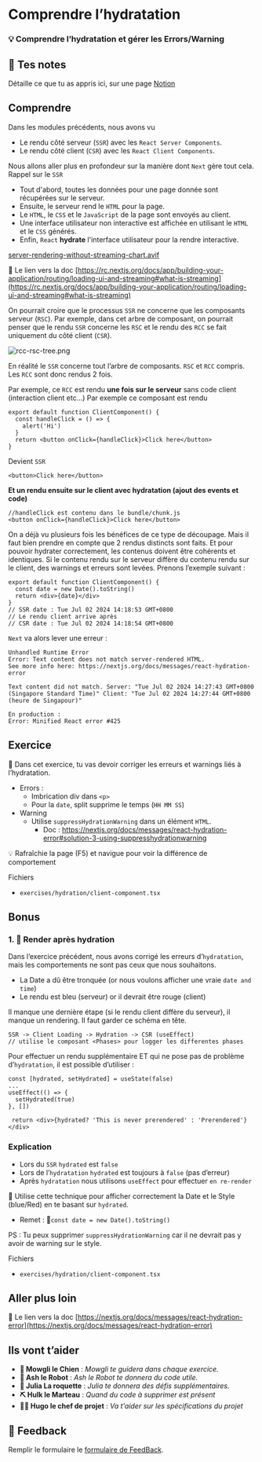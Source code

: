 # Comprendre l’hydratation

### 💡 Comprendre l’hydratation et gérer les Errors/Warning

## 📝 Tes notes

Détaille ce que tu as appris ici, sur une page [Notion](https://go.mikecodeur.com/course-notes-template)

## Comprendre

Dans les modules précédents, nous avons vu

- Le rendu côté serveur (`SSR`) avec les `React Server Components`.
- Le rendu côté client (`CSR`) avec les `React Client Components`.

Nous allons aller plus en profondeur sur la manière dont `Next` gère tout cela. Rappel sur le `SSR`

- Tout d'abord, toutes les données pour une page donnée sont récupérées sur le serveur.
- Ensuite, le serveur rend le `HTML` pour la page.
- Le `HTML`, le `CSS` et le `JavaScript` de la page sont envoyés au client.
- Une interface utilisateur non interactive est affichée en utilisant le `HTML` et le `CSS` générés.
- Enfin, `React` **hydrate** l'interface utilisateur pour la rendre interactive.

[server-rendering-without-streaming-chart.avif](/course/server-rendering-without-streaming-chart.avif)

📑 Le lien vers la doc [https://rc.nextjs.org/docs/app/building-your-application/routing/loading-ui-and-streaming#what-is-streaming](https://rc.nextjs.org/docs/app/building-your-application/routing/loading-ui-and-streaming#what-is-streaming)

On pourrait croire que le processus `SSR` ne concerne que les composants serveur (`RSC`). Par exemple, dans cet arbre de composant, on pourrait penser que le rendu `SSR` concerne les `RSC` et le rendu des `RCC` se fait uniquement du côté client (`CSR`).

![rcc-rsc-tree.png](/course/rcc-rsc-tree.png)

En réalité le `SSR` concerne tout l’arbre de composants. `RSC` et `RCC` compris. Les `RCC` sont donc rendus 2 fois.

Par exemple, ce `RCC` est rendu **une fois sur le serveur** sans code client (interaction client etc…) Par exemple ce composant est rendu

```tsx
export default function ClientComponent() {
  const handleClick = () => {
    alert('Hi')
  }
  return <button onClick={handleClick}>Click here</button>
}
```

Devient `SSR`

```tsx
<button>Click here</button>
```

**Et un rendu ensuite sur le client avec hydratation (ajout des events et code)**

```tsx
//handleClick est contenu dans le bundle/chunk.js
<button onClick={handleClick}>Click here</button>
```

On a déjà vu plusieurs fois les bénéfices de ce type de découpage. Mais il faut bien prendre en compte que 2 rendus distincts sont faits. Et pour pouvoir hydrater correctement, les contenus doivent être cohérents et identiques. Si le contenu rendu sur le serveur diffère du contenu rendu sur le client, des warnings et erreurs sont levées. Prenons l’exemple suivant :

```tsx
export default function ClientComponent() {
  const date = new Date().toString()
  return <div>{date}</div>
}
// SSR date : Tue Jul 02 2024 14:18:53 GMT+0800
// Le rendu client arrive après
// CSR date : Tue Jul 02 2024 14:18:54 GMT+0800
```

`Next` va alors lever une erreur :

```tsx
Unhandled Runtime Error
Error: Text content does not match server-rendered HTML.
See more info here: https://nextjs.org/docs/messages/react-hydration-error

Text content did not match. Server: "Tue Jul 02 2024 14:27:43 GMT+0800 (Singapore Standard Time)" Client: "Tue Jul 02 2024 14:27:44 GMT+0800 (heure de Singapour)"

En production :
Error: Minified React error #425
```

## Exercice

**🐶** Dans cet exercice, tu vas devoir corriger les erreurs et warnings liés à l’hydratation.

- Errors :
  - Imbrication div dans `<p>`
  - Pour la `date`, split supprime le temps (`HH MM SS`)
- Warning
  - Utilise `suppressHydrationWarning` dans un élément `HTML`.
    - Doc : https://nextjs.org/docs/messages/react-hydration-error#solution-3-using-suppresshydrationwarning

<aside>
💡 Rafraîchie la page (F5) et navigue pour voir la différence de comportement

</aside>

Fichiers

- `exercises/hydration/client-component.tsx`

## Bonus

### 1. 🚀 Render après hydration

Dans l’exercice précédent, nous avons corrigé les erreurs d’`hydratation`, mais les comportements ne sont pas ceux que nous souhaitons.

- La Date a dû être tronquée (or nous voulons afficher une vraie `date and time`)
- Le rendu est bleu (serveur) or il devrait être rouge (client)

Il manque une dernière étape (si le rendu client diffère du serveur), il manque un rendering. Il faut garder ce schéma en tête.

```tsx
SSR -> Client Loading -> Hydration -> CSR (useEffect)
// utilise le composant <Phases> pour logger les differentes phases
```

Pour effectuer un rendu supplémentaire ET qui ne pose pas de problème d’`hydratation`, il est possible d’utiliser :

```tsx
const [hydrated, setHydrated] = useState(false)
...
useEffect(() => {
  setHydrated(true)
}, [])

 return <div>{hydrated? 'This is never prerendered' : 'Prerendered'}</div>
```

### Explication

- Lors du `SSR` `hydrated` est `false`
- Lors de l’`hydratation` `hydrated` est toujours à `false` (pas d’erreur)
- Après `hydratation` nous utilisons `useEffect` pour effectuer `en re-render`

🐶 Utilise cette technique pour afficher correctement la Date et le Style (blue/Red) en te basant sur `hydrated`.

- Remet : **🤖**`const date = new Date().toString()`

PS : Tu peux supprimer `suppressHydrationWarning` car il ne devrait pas y avoir de warning sur le style.

Fichiers

- `exercises/hydration/client-component.tsx`

## Aller plus loin

📑 Le lien vers la doc [https://nextjs.org/docs/messages/react-hydration-error](https://nextjs.org/docs/messages/react-hydration-error)

## Ils vont t’aider

- **🐶 Mowgli le Chien** : _Mowgli te guidera dans chaque exercice._
- **🤖 Ash le Robot** : _Ash le Robot te donnera du code utile._
- **🚀 Julia La roquette** : _Julia te donnera des défis supplémentaires._
- **⛏️ Hulk le Marteau** : _Quand du code à supprimer est présent_
- **👨‍✈️ Hugo le chef de projet** : _Va t'aider sur les spécifications du projet_

## 🐜 Feedback

Remplir le formulaire le [formulaire de FeedBack](https://go.mikecodeur.com/cours-next-avis?entry.1912869708=Next%20PRO&entry.1430994900=04%20Rendering%20Avancée&entry.533578441=08%20Hydration).
